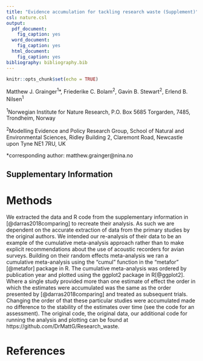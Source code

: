 ```yaml
---
title: "Evidence accumulation for tackling research waste (Supplement)"
csl: nature.csl
output:
  pdf_document:
    fig_caption: yes
  word_document: 
    fig_caption: yes
  html_document: 
    fig_caption: yes
bibliography: bibliography.bib
---
```



```r
knitr::opts_chunk$set(echo = TRUE)

```

Matthew J. Grainger^1^*, Friederike C. Bolam^2^, Gavin B. Stewart^2^, Erlend B. Nilsen^1^

^1^Norwegian Institute for Nature Research, P.O. Box 5685 Torgarden, 7485, Trondheim, Norway

^2^Modelling Evidence and Policy Research Group, School of Natural and Environmental Sciences, Ridley Building 2, Claremont Road, Newcastle upon Tyne NE1 7RU, UK  


*corresponding author: matthew.grainger\@nina.no

## Supplementary Information

# Methods
We extracted the data and R code from the supplementary information in [@darras2018comparing] to recreate their analysis. As such we are dependent on the accurate extraction of data from the primary studies by the original authors. We intended our re-analysis of their data to be an example of the cumulative meta-analysis approach rather than to make explicit recommendations about the use of acoustic recorders for avian surveys. Building on their random effects meta-analysis we ran a cumulative meta-analysis using the “cumul” function in the “metafor” [@metafor] package in R. The cumulative meta-analysis was ordered by publication year and plotted using the ggplot2 package in R[@ggplot2]. Where a single study provided more than one estimate of effect the order in which the estimates were accumulated was the same as the order presented by [@darras2018comparing] and treated as subsequent trials. Changing the order of that these particular studies were accumulated made no difference to the stability of the estimates over time (see the code for an assessment). The original code, the original data, our additional code for running the analysis and plotting can be found at https://github.com/DrMattG/Research_waste.



# References {-}

<div id="refs"></div>

\newpage 




